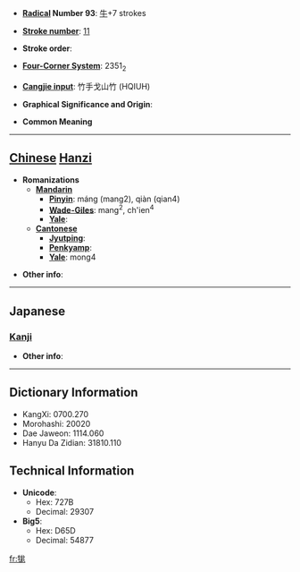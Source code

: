 * '''[[Wiktionary:Chinese radical index| Radical]] Number 93''': [[Wiktionary:Chinese radical index 牛|牛]]+7 strokes

* '''[[Wiktionary:Chinese total strokes index|Stroke number]]''': [[Wiktionary:Chinese total strokes index 11|11]]

* '''Stroke order''': 

* '''[[Wiktionary:Chinese four corner index|Four-Corner System]]''': 2351<sub>2</sub>

* '''[[Wiktionary:Chinese Cangjie index|Cangjie input]]''': 竹手戈山竹 (HQIUH)

* '''Graphical Significance and Origin''': 

* '''Common Meaning'''

----

== [[Chinese]] [[Hanzi]] ==

* '''Romanizations'''
** '''[[Mandarin]]'''
*** '''[[Pinyin]]''': máng (mang2), qiàn (qian4)
*** '''[[Wade-Giles]]''': mang<sup>2</sup>, ch'ien<sup>4</sup>
*** '''[[Yale]]''': 
** '''[[Cantonese]]'''
*** '''[[Jyutping]]''':
*** '''[[Penkyamp]]''': 
*** '''[[Yale]]''': mong4

* '''Other info''': 

----

==Japanese==
===[[Kanji]]===
{{kanji|on readings=[[ぼう]] (bō), [[もう]] (mō)
|kun readings=[[まだら]] (madara)
}}

* '''Other info''':  

----

== Dictionary Information ==

* KangXi: 0700.270
* Morohashi: 20020
* Dae Jaweon: 1114.060
* Hanyu Da Zidian: 31810.110

== Technical Information ==

* '''Unicode''':
** Hex: 727B
** Decimal: 29307
* '''Big5''':
** Hex: D65D
** Decimal: 54877

[[fr:牻]]